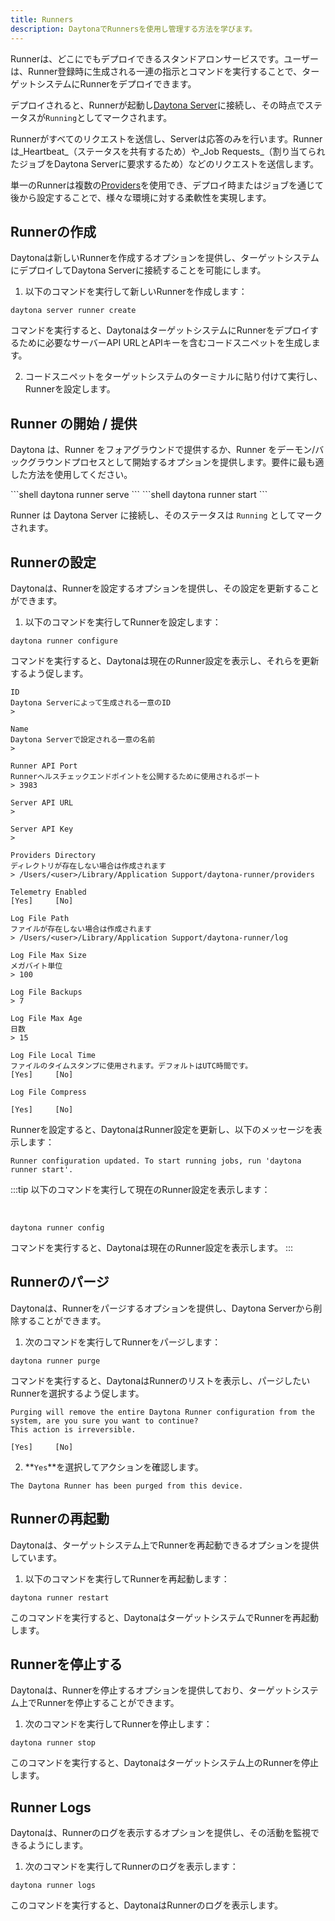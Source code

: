 ```yaml
---
title: Runners
description: DaytonaでRunnersを使用し管理する方法を学びます。
---
```



Runnerは、どこにでもデプロイできるスタンドアロンサービスです。ユーザーは、Runner登録時に生成される一連の指示とコマンドを実行することで、ターゲットシステムにRunnerをデプロイできます。

デプロイされると、Runnerが起動し[Daytona Server](/docs/usage/server)に接続し、その時点でステータスが`Running`としてマークされます。

Runnerがすべてのリクエストを送信し、Serverは応答のみを行います。Runnerは_Heartbeat_（ステータスを共有するため）や_Job Requests_（割り当てられたジョブをDaytona Serverに要求するため）などのリクエストを送信します。

単一のRunnerは複数の[Providers](/docs/configuration/providers)を使用でき、デプロイ時またはジョブを通じて後から設定することで、様々な環境に対する柔軟性を実現します。

## Runnerの作成

Daytonaは新しいRunnerを作成するオプションを提供し、ターゲットシステムにデプロイしてDaytona Serverに接続することを可能にします。

1. 以下のコマンドを実行して新しいRunnerを作成します：

```shell
daytona server runner create
```

コマンドを実行すると、DaytonaはターゲットシステムにRunnerをデプロイするために必要なサーバーAPI URLとAPIキーを含むコードスニペットを生成します。

2. コードスニペットをターゲットシステムのターミナルに貼り付けて実行し、Runnerを設定します。

## Runner の開始 / 提供

Daytona は、Runner をフォアグラウンドで提供するか、Runner をデーモン/バックグラウンドプロセスとして開始するオプションを提供します。要件に最も適した方法を使用してください。

<Tabs>
<TabItem label="フォアグラウンド">
```shell
daytona runner serve
```
</TabItem>
<TabItem label="デーモン/バックグラウンド">
```shell
daytona runner start
```
</TabItem>
</Tabs>

Runner は Daytona Server に接続し、そのステータスは `Running` としてマークされます。

## Runnerの設定

Daytonaは、Runnerを設定するオプションを提供し、その設定を更新することができます。

1. 以下のコマンドを実行してRunnerを設定します：

```shell
daytona runner configure
```

コマンドを実行すると、Daytonaは現在のRunner設定を表示し、それらを更新するよう促します。

```text
ID
Daytona Serverによって生成される一意のID
>

Name
Daytona Serverで設定される一意の名前
>

Runner API Port
Runnerヘルスチェックエンドポイントを公開するために使用されるポート
> 3983

Server API URL
>

Server API Key
>

Providers Directory
ディレクトリが存在しない場合は作成されます
> /Users/<user>/Library/Application Support/daytona-runner/providers

Telemetry Enabled
[Yes]     [No]

Log File Path
ファイルが存在しない場合は作成されます
> /Users/<user>/Library/Application Support/daytona-runner/log

Log File Max Size
メガバイト単位
> 100

Log File Backups
> 7

Log File Max Age
日数
> 15

Log File Local Time
ファイルのタイムスタンプに使用されます。デフォルトはUTC時間です。
[Yes]     [No]

Log File Compress

[Yes]     [No]
```

Runnerを設定すると、DaytonaはRunner設定を更新し、以下のメッセージを表示します：

```text
Runner configuration updated. To start running jobs, run 'daytona runner start'.
```

:::tip
以下のコマンドを実行して現在のRunner設定を表示します：

<br />

```shell
daytona runner config
```

コマンドを実行すると、Daytonaは現在のRunner設定を表示します。
:::

## Runnerのパージ

Daytonaは、Runnerをパージするオプションを提供し、Daytona Serverから削除することができます。

1. 次のコマンドを実行してRunnerをパージします：

```shell
daytona runner purge
```

コマンドを実行すると、DaytonaはRunnerのリストを表示し、パージしたいRunnerを選択するよう促します。

```text
Purging will remove the entire Daytona Runner configuration from the system, are you sure you want to continue?
This action is irreversible.

[Yes]     [No]
```

2. **`Yes`**を選択してアクションを確認します。

```text
The Daytona Runner has been purged from this device.
```

## Runnerの再起動

Daytonaは、ターゲットシステム上でRunnerを再起動できるオプションを提供しています。

1. 以下のコマンドを実行してRunnerを再起動します：

```shell
daytona runner restart
```

このコマンドを実行すると、DaytonaはターゲットシステムでRunnerを再起動します。

## Runnerを停止する

Daytonaは、Runnerを停止するオプションを提供しており、ターゲットシステム上でRunnerを停止することができます。

1. 次のコマンドを実行してRunnerを停止します：

```shell
daytona runner stop
```

このコマンドを実行すると、Daytonaはターゲットシステム上のRunnerを停止します。

## Runner Logs

Daytonaは、Runnerのログを表示するオプションを提供し、その活動を監視できるようにします。

1. 次のコマンドを実行してRunnerのログを表示します：

```shell
daytona runner logs
```

このコマンドを実行すると、DaytonaはRunnerのログを表示します。
